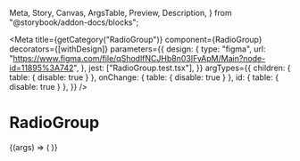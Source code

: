   Meta,
  Story,
  Canvas,
  ArgsTable,
  Preview,
  Description,
} from "@storybook/addon-docs/blocks";


<Meta
  title={getCategory("RadioGroup")}
  component={RadioGroup}
  decorators={[withDesign]}
  parameters={{
    design: {
      type: "figma",
      url:
        "https://www.figma.com/file/qShodlfNCJHb8n03IFyApM/Main?node-id=11895%3A742",
    },
    jest: ["RadioGroup.test.tsx"],
  }}
  argTypes={{
    children: { table: { disable: true } },
    onChange: { table: { disable: true } },
    id: { table: { disable: true } },
  }}
/>

# RadioGroup

<Description of={RadioGroup} />

<Preview withToolbar>
  <Story
    name="RadioGroup"
    args={{
      name: "radio-story",
      defaultValue: "4",
      layout: RadioGroupLayouts.Vertical,
      labelText: "radio group label",
      helperText: "this is the helper text",
      errorText: "error!",
      showLabel: true,
      errored: false,
      required: false,
      disabled: false,
    }}
  >
    {(args) => (
      <RadioGroup {...args}>
        <Radio value="2" labelText="Radio 2" showLabel />
        <Radio value="3" labelText="Radio 3" showLabel />
        <Radio value="4" labelText="Radio 4" showLabel />
        <Radio value="5" labelText="Radio 5" showLabel />
      </RadioGroup>
    )}
  </Story>
</Preview>

<ArgsTable story="RadioGroup" />
